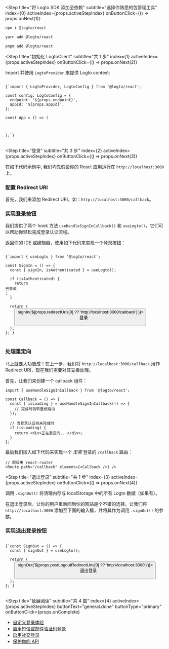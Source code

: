 
<Step
  title="将 Logto SDK 添加至依赖"
  subtitle="选择你熟悉的包管理工具"
  index={0}
  activeIndex={props.activeStepIndex}
  onButtonClick={() => props.onNext(1)}
>
<Tabs>
<TabItem value="npm" label="npm">

```bash
npm i @logto/react
```

</TabItem>
<TabItem value="yarn" label="Yarn">

```bash
yarn add @logto/react
```

</TabItem>
<TabItem value="pnpm" label="pnpm">

```bash
pnpm add @logto/react
```

</TabItem>
</Tabs>
</Step>

<Step
  title="初始化 LogtoClient"
  subtitle="共 1 步"
  index={1}
  activeIndex={props.activeStepIndex}
  onButtonClick={() => props.onNext(2)}
>

Import 并使用 `LogtoProvider` 来提供 Logto context:

<pre>
<code className="language-tsx">
{`import { LogtoProvider, LogtoConfig } from '@logto/react';

const config: LogtoConfig = {
  endpoint: '${props.endpoint}',
  appId: '${props.appId}',
};

const App = () => (
  <LogtoProvider config={config}>
    <YourAppContent />
  </LogtoProvider>
);`}
</code>
</pre>

</Step>

<Step
  title="登录"
  subtitle="共 3 步"
  index={2}
  activeIndex={props.activeStepIndex}
  onButtonClick={() => props.onNext(3)}
>

<InlineNotification>
  在如下代码示例中, 我们均先假设你的 React 应用运行在 <code>http://localhost:3000</code> 上。
</InlineNotification>

### 配置 Redirect URI

首先，我们来添加 Redirect URI，如：`http://localhost:3000/callback`。

<UriInputField appId={props.appId} isSingle={!props.isCompact} name="redirectUris" title="application_details.redirect_uri" />

### 实现登录按钮

我们提供了两个 hook 方法 `useHandleSignInCallback()` 和 `useLogto()`，它们可以帮助你轻松完成登录认证流程。

返回你的 IDE 或编辑器，使用如下代码来实现一个登录按钮：

<pre>
<code className="language-tsx">
{`import { useLogto } from '@logto/react';

const SignIn = () => {
  const { signIn, isAuthenticated } = useLogto();

  if (isAuthenticated) {
    return <div>已登录</div>;
  }

  return (
    <button onClick={() => signIn('${props.redirectUris[0] ?? 'http://localhost:3000/callback'}')}>
      登录
    </button>
  );
};`}
</code>
</pre>

### 处理重定向

马上就要大功告成！在上一步，我们将 `http://localhost:3000/callback` 用作 Redirect URI，现在我们需要对其妥善处理。

首先，让我们来创建一个 callback 组件：

```tsx
import { useHandleSignInCallback } from '@logto/react';

const Callback = () => {
  const { isLoading } = useHandleSignInCallback(() => {
    // 完成时跳转至根路由
  });

  // 当登录认证尚未完成时
  if (isLoading) {
    return <div>正在重定向...</div>;
  }
};
```

最后我们插入如下代码来实现一个 _无需_ 登录的 `/callback` 路由：

```tsx
// 假设用 react-router
<Route path="/callback" element={<Callback />} />
```

</Step>

<Step
  title="退出登录"
  subtitle="共 1 步"
  index={3}
  activeIndex={props.activeStepIndex}
  onButtonClick={() => props.onNext(4)}
>

调用 `.signOut()` 将清理内存与 localStorage 中的所有 Logto 数据（如果有）。

在退出登录后，让你的用户重新回到你的网站是个不错的选择。让我们将 `http://localhost:3000` 添加至下面的输入框，并将其作为调用 `.signOut()` 的参数。

<UriInputField appId={props.appId} isSingle={!props.isCompact} name="postLogoutRedirectUris" title="application_details.post_sign_out_redirect_uri" />

### 实现退出登录按钮

<pre>
<code className="language-tsx">
{`const SignOut = () => {
  const { signOut } = useLogto();

  return (
    <button onClick={() => signOut('${props.postLogoutRedirectUris[0] ?? 'http://localhost:3000'}')}>
      退出登录
    </button>
  );
};`}
</code>
</pre>

</Step>

<Step
  title="延展阅读"
  subtitle="共 4 篇"
  index={4}
  activeIndex={props.activeStepIndex}
  buttonText="general.done"
  buttonType="primary"
  onButtonClick={props.onComplete}
>

- [自定义登录体验](https://docs.logto.io/zh-cn/docs/recipes/customize-sie)
- [启用短信或邮件验证码登录](https://docs.logto.io/zh-cn/docs/tutorials/get-started/enable-passcode-sign-in)
- [启用社交登录](https://docs.logto.io/zh-cn/docs/tutorials/get-started/enable-social-sign-in)
- [保护你的 API](https://docs.logto.io/zh-cn/docs/recipes/protect-your-api)

</Step>
